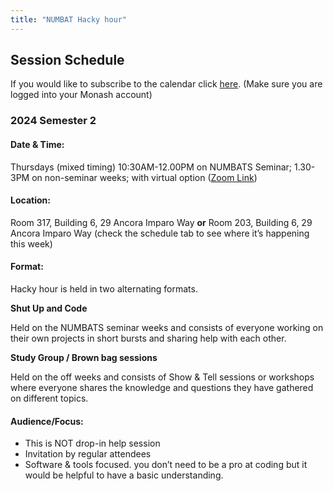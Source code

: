 ```yaml
---
title: "NUMBAT Hacky hour"
---
```


## Session Schedule

If you would like to subscribe to the calendar click [here](https://calendar.google.com/calendar/u/0?cid=Y19lODdmNWI3NTMwMWEyN2NjYjExNWFjYTQwZTcxMGFlM2ExMzY3NTllNDFkMDUzNWI5ZGY3OGUyYzEyZmFiMjg2QGdyb3VwLmNhbGVuZGFyLmdvb2dsZS5jb20). (Make sure you are logged into your Monash account)

### 2024 Semester 2

#### Date & Time: 

Thursdays (mixed timing)
10:30AM-12.00PM on NUMBATS Seminar;
1.30-3PM on non-seminar weeks; with virtual option ([Zoom Link](https://monash.zoom.us/j/88687032280?pwd=WCnrh0bIlwOoBn9wt4QReTuagSr8pM.1))


#### Location: 

Room 317, Building 6, 29 Ancora Imparo Way **or** Room 203, Building 6, 29 Ancora Imparo Way (check the schedule tab to see where it's happening this week)

#### Format: 

Hacky hour is held in two alternating formats.

**Shut Up and Code**

Held on the NUMBATS seminar weeks and consists of everyone working on their own projects in short bursts and sharing help with each other.

**Study Group / Brown bag sessions**

Held on the off weeks and consists of Show & Tell sessions or workshops where everyone shares the knowledge and questions they have gathered on different topics.

#### Audience/Focus:

* This is NOT drop-in help session
* Invitation by regular attendees
* Software & tools focused. you don't need to be a pro at coding but it would be helpful to have a basic understanding.


